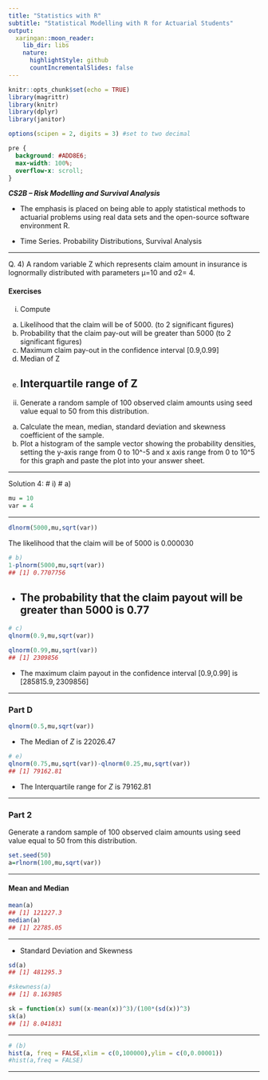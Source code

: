 ```yaml
---
title: "Statistics with R"
subtitle: "Statistical Modelling with R for Actuarial Students"
output:
  xaringan::moon_reader:
    lib_dir: libs
    nature:
      highlightStyle: github
      countIncrementalSlides: false
---
```


```r
knitr::opts_chunk$set(echo = TRUE)
library(magrittr)
library(knitr)
library(dplyr)
library(janitor)

options(scipen = 2, digits = 3) #set to two decimal 
```

```css
pre {
  background: #ADD8E6;
  max-width: 100%;
  overflow-x: scroll;
}
```


***CS2B – Risk Modelling and Survival Analysis ***


* The emphasis is placed on being able to apply statistical methods to actuarial problems using real data sets and the open-source software environment R. 

* Time Series. Probability Distributions, Survival Analysis

---

Q. 4) A random variable Z which represents claim amount in insurance is lognormally distributed 
with parameters μ=10 and σ2= 4.

#### Exercises

i) Compute
a) Likelihood that the claim will be of 5000. (to 2 significant figures) 
b) Probability that the claim pay-out will be greater than 5000 (to 2 significant figures)
c) Maximum claim pay-out in the confidence interval [0.9,0.99] 
d) Median of Z 
e) Interquartile range of Z 
---

ii) Generate a random sample of 100 observed claim amounts using seed value equal to 50 
from this distribution. 
a) Calculate the mean, median, standard deviation and skewness coefficient of the 
sample. 
b) Plot a histogram of the sample vector showing the probability densities, setting the 
y-axis range from 0 to 10^-5 and x axis range from 0 to 10^5 for this graph and paste 
the plot into your answer sheet. 



---

Solution 4:
# i)
# a)
```r
mu = 10
var = 4
```

---

```r
dlnorm(5000,mu,sqrt(var))

```

The likelihood that the claim will be of 5000 is 0.000030


```r
# b)
1-plnorm(5000,mu,sqrt(var))
## [1] 0.7707756

```

* The probability that the claim payout will be greater than 5000 is 0.77
---

```r
# c)
qlnorm(0.9,mu,sqrt(var))
```


```r
qlnorm(0.99,mu,sqrt(var))
## [1] 2309856

```

* The maximum claim payout in the confidence interval [0.9,0.99] is $[285815.9, 2309856]$

---

### Part D 

```r
qlnorm(0.5,mu,sqrt(var))
```

* The Median of $Z$ is 22026.47


```r
# e)
qlnorm(0.75,mu,sqrt(var))-qlnorm(0.25,mu,sqrt(var))
## [1] 79162.81

```


* The Interquartile range for $Z$ is 79162.81

---

### Part 2

Generate a random sample of 100 observed claim amounts using seed value equal to 50 
from this distribution. 

```r
set.seed(50)
a=rlnorm(100,mu,sqrt(var))
```

---


#### Mean and Median 

```r
mean(a)
## [1] 121227.3
median(a)
## [1] 22785.05
```
---

* Standard Deviation and Skewness

```r
sd(a)
## [1] 481295.3

#skewness(a)
## [1] 8.163985
```


```r
sk = function(x) sum((x-mean(x))^3)/(100*(sd(x))^3)
sk(a)
## [1] 8.041831
```

---


```r
# (b)
hist(a, freq = FALSE,xlim = c(0,100000),ylim = c(0,0.00001))
#hist(a,freq = FALSE)
```

---